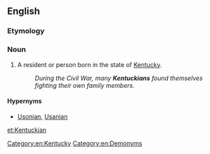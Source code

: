 ==English==

===Etymology===
{{suffix|Kentucky|an}}

===Noun===
{{en-noun}}

# A resident or person born in the state of [[Kentucky]].
#: '' During the Civil War, many '''Kentuckians''' found themselves fighting their own family members.''

====Hypernyms====
*[[Usonian]], [[Usanian]]

[[Category:en:Kentucky]]
[[Category:en:Demonyms]]

[[et:Kentuckian]]